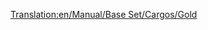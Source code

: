 [[Translation:en/Manual/Base Set/Cargos/Gold]]
{{en/Manual/Base Set/Cargos/Cargo|
name=Gold|
image=en/Manual/Base Set/Cargos/Gold.png|
produced=[[en/Manual/Base Set/Industries/Gold Mine]]|
accepted=[[en/Manual/Base Set/Industries/Bank]]
}}
{{en/Stub}}